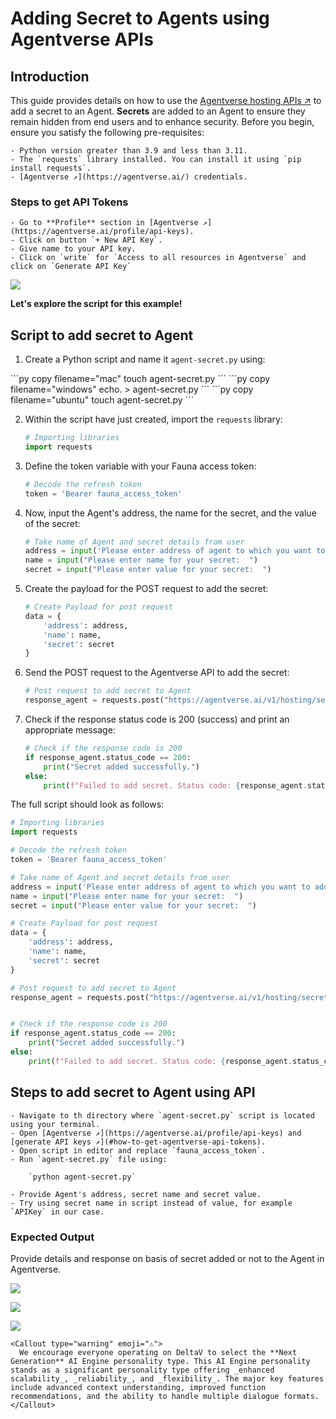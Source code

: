 
# Adding Secret to Agents using Agentverse APIs

## Introduction

This guide provides details on how to use the [Agentverse hosting APIs ↗️](/apis/agentverse/hosting) to add a secret to an Agent. **Secrets** are added to an Agent to ensure they remain hidden from end users and to enhance security. Before you begin, ensure you satisfy the following pre-requisites:

    - Python version greater than 3.9 and less than 3.11.
    - The `requests` library installed. You can install it using `pip install requests`.
    - [Agentverse ↗️](https://agentverse.ai/) credentials.

### Steps to get API Tokens

    - Go to **Profile** section in [Agentverse ↗️](https://agentverse.ai/profile/api-keys).
    - Click on button `+ New API Key`.
    - Give name to your API key.
    - Click on `write` for `Access to all resources in Agentverse` and click on `Generate API Key`

![](src/images/APIs/APIKey.png)

**Let's explore the script for this example!**

## Script to add secret to Agent

1. Create a Python script and name it `agent-secret.py` using:

<CodeGroup hasCopy isOSFile>
<DocsCode mac={true}>
```py copy filename="mac"
touch agent-secret.py
```
</DocsCode>

<DocsCode windows={true}>
    ```py copy filename="windows"
    echo. > agent-secret.py
    ```
    </DocsCode>

<DocsCode ubuntu={true}>
    ```py copy filename="ubuntu"
    touch agent-secret.py
    ```
    </DocsCode>
</CodeGroup>

2. Within the script have just created, import the `requests` library:

    ```py
    # Importing libraries
    import requests
    ```

3. Define the token variable with your Fauna access token:

    ```py
    # Decode the refresh token
    token = 'Bearer fauna_access_token'
    ```

4. Now, input the Agent's address, the name for the secret, and the value of the secret:

    ```py
    # Take name of Agent and secret details from user
    address = input('Please enter address of agent to which you want to add the secret:  ')
    name = input("Please enter name for your secret:  ")
    secret = input("Please enter value for your secret:  ")
    ```

5. Create the payload for the POST request to add the secret:

    ```py
    # Create Payload for post request
    data = {
        'address': address,
        'name': name,
        'secret': secret
    }
    ```

6. Send the POST request to the Agentverse API to add the secret:

    ```py
    # Post request to add secret to Agent
    response_agent = requests.post("https://agentverse.ai/v1/hosting/secrets", json=data, headers={"Authorization": token})
    ```

7. Check if the response status code is 200 (success) and print an appropriate message:

    ```py
    # Check if the response code is 200
    if response_agent.status_code == 200:
        print("Secret added successfully.")
    else:
        print(f"Failed to add secret. Status code: {response_agent.status_code}")
    ```

The full script should look as follows:

```py copy filename="agent-secret.py"
# Importing libraries
import requests

# Decode the refresh token
token = 'Bearer fauna_access_token'

# Take name of Agent and secret details from user
address = input('Please enter address of agent to which you want to add the secret:  ')
name = input("Please enter name for your secret:  ")
secret = input("Please enter value for your secret:  ")

# Create Payload for post request
data = {
    'address': address,
    'name': name,
    'secret': secret
}

# Post request to add secret to Agent
response_agent = requests.post("https://agentverse.ai/v1/hosting/secrets", json=data, headers={"Authorization": token})


# Check if the response code is 200
if response_agent.status_code == 200:
    print("Secret added successfully.")
else:
    print(f"Failed to add secret. Status code: {response_agent.status_code}")
```

## Steps to add secret to Agent using API

    - Navigate to th directory where `agent-secret.py` script is located using your terminal.
    - Open [Agentverse ↗️](https://agentverse.ai/profile/api-keys) and [generate API keys ↗️](#how-to-get-agentverse-api-tokens).
    - Open script in editor and replace `fauna_access_token`.
    - Run `agent-secret.py` file using:

        `python agent-secret.py`

    - Provide Agent's address, secret name and secret value.
    - Try using secret name in script instead of value, for example `APIKey` in our case.

### Expected Output

Provide details and response on basis of secret added or not to the Agent in Agentverse.

![](src/images/APIs/chatsecret1.png)

![](src/images/APIs/chatsecret2.png)

![](src/images/APIs/chatsecret3.png)

    <Callout type="warning" emoji="⚠️">
      We encourage everyone operating on DeltaV to select the **Next Generation** AI Engine personality type. This AI Engine personality stands as a significant personality type offering _enhanced scalability_, _reliability_, and _flexibility_. The major key features include advanced context understanding, improved function recommendations, and the ability to handle multiple dialogue formats.
    </Callout>

